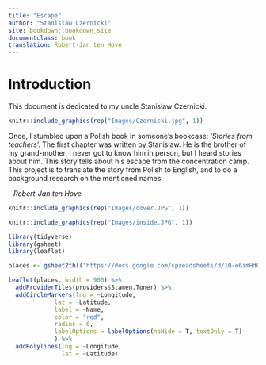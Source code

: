 ```yaml
---
title: "Escape"
author: "Stanisław Czernicki"
site: bookdown::bookdown_site
documentclass: book
translation: Robert-Jan ten Hove
---
```


# Introduction

This document is dedicated to my uncle Stanisław Czernicki.
```r
knitr::include_graphics(rep("Images/Czernicki.jpg", 1))
```

Once, I stumbled upon a Polish book in someone's bookcase: ‘*Stories from teachers*’. The first chapter was written by Stanisław. He is the brother of my grand-mother. I never got to know him in person, but I heard stories about him. This story tells about his escape from the concentration camp. This project is to translate the story from Polish to English, and to do a background research on the mentioned names. 

_- Robert-Jan ten Hove - _
```r
knitr::include_graphics(rep("Images/cover.JPG", 1))
```


```r
knitr::include_graphics(rep("Images/inside.JPG", 1))
```

```r
library(tidyverse)
library(gsheet)
library(leaflet)

places <- gsheet2tbl("https://docs.google.com/spreadsheets/d/1Q-e6imHd6-bLSqyAakmeKyPIFaCt1lFY0z83hzjcz7A/edit?usp=sharing")

leaflet(places, width = 900) %>%
  addProviderTiles(providers$Stamen.Toner) %>%
  addCircleMarkers(lng = ~Longitude,
             lat = ~Latitude,
             label = ~Name,
             color = "red",
             radius = 6,
             labelOptions = labelOptions(noHide = T, textOnly = T)
             ) %>%
  addPolylines(lng = ~Longitude,
               lat = ~Latitude)
```


